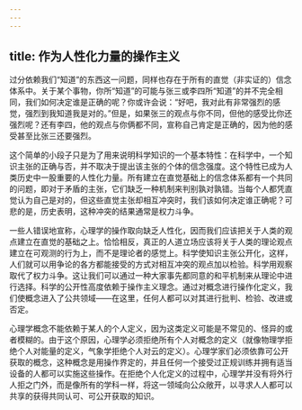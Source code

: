 ```yaml
---
---
---
```

title: 作为人性化力量的操作主义
---




过分依赖我们“知道”的东西这一问题，同样也存在于所有的直觉（非实证的）信念体系中。关于某个事物，你所“知道”的可能与张三或李四所“知道”的并不完全相同，我们如何决定谁是正确的呢？你或许会说：“好吧，我对此有非常强烈的感觉，强烈到我知道我是对的。”但是，如果张三的观点与你不同，但他的感受比你还强烈呢？还有李四，他的观点与你俩都不同，宣称自己肯定是正确的，因为他的感受甚至比张三还要强烈。

这个简单的小段子只是为了用来说明科学知识的一个基本特性：在科学中，一个知识主张的正确与否，并不取决于提出该主张的个体的信念强度。这个特性已成为人类历史中一股重要的人性化力量。所有建立在直觉基础上的信念体系都有一个共同的问题，即对于矛盾的主张，它们缺乏一种机制来判别孰对孰错。当每个人都凭直觉认为自己是对的，但这些直觉主张却相互冲突时，我们该如何决定谁正确呢？可悲的是，历史表明，这种冲突的结果通常是权力斗争。

一些人错误地宣称，心理学的操作取向缺乏人性化，因而我们应该把关于人类的观点建立在直觉的基础之上。恰恰相反，真正的人道立场应该将关于人类的理论观点建立在可观测的行为上，而不是理论者的感觉上。科学使知识主张公开化，这样，人们就可以用争论的各方都能接受的方式对相互冲突的观点加以检验。科学用观察取代了权力斗争。这让我们可以通过一种大家事先都同意的和平机制来从理论中进行选择。科学的公开性高度依赖于操作主义理念。通过对概念进行操作化定义，我们使概念进入了公共领域——在这里，任何人都可以对其进行批判、检验、改进或否定。

心理学概念不能依赖于某人的个人定义，因为这类定义可能是不常见的、怪异的或者模糊的。由于这个原因，心理学必须拒绝所有个人对概念的定义（就像物理学拒绝个人对能量的定义，气象学拒绝个人对云的定义）。心理学家们必须依靠可公开获取的概念，这种概念是用操作界定的，并且任何一个接受过正规训练并拥有适当设备的人都可以实施这些操作。在拒绝个人化定义的过程中，心理学并没有将外行人拒之门外，而是像所有的学科一样，将这一领域向公众敞开，以寻求人人都可以共享的获得共同认可、可公开获取的知识。
